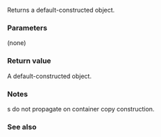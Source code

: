 {{cpp/memory/polymorphic_allocator/title|&amp;#10;select_on_container_copy_construction}}
{{cpp/memory/polymorphic_allocator/navbar}}
{{dcl begin}}
{{dcl | since=c++17 | 
polymorphic_allocator select_on_container_copy_construction() const;
}}
{{dcl end}}

Returns a default-constructed {{tt|polymorphic_allocator}} object. 

===Parameters===
(none)

===Return value===
A default-constructed {{tt|polymorphic_allocator}} object.

=== Notes ===
{{tt|polymorphic_allocator}}s do not propagate on container copy construction.

===See also===
{{dsc begin}}
{{dsc inc | cpp/memory/allocator_traits/dsc select_on_container_copy_construction}}
{{dsc end}}

{{langlinks|es|ja|ru|zh}}